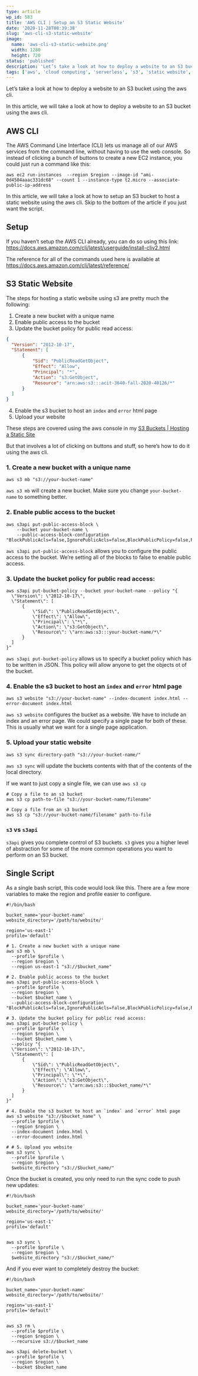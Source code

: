 ```yaml
---
type: article
wp_id: 583
title: 'AWS CLI | Setup an S3 Static Website'
date: '2020-11-28T08:39:38'
slug: 'aws-cli-s3-static-website'
image: 
  name: 'aws-cli-s3-static-website.png'
  width: 1280
  height: 720
status: 'published'
description: 'Let’s take a look at how to deploy a website to an S3 bucket using the aws cli.'
tags: ['aws', 'cloud computing', 'serverless', 's3', 'static website', 'aws cli']
---
```


Let’s take a look at how to deploy a website to an S3 bucket using the aws cli.

In this article, we will take a look at how to deploy a website to an S3 bucket using the aws cli.

## AWS CLI

The AWS Command Line Interface (CLI) lets us manage all of our AWS services from the command line, without having to use the web console. So instead of clicking a bunch of buttons to create a new EC2 instance, you could just run a command like this:

```shell
aws ec2 run-instances  --region $region --image-id "ami-0d4504aaac331dc68" --count 1 --instance-type t2.micro --associate-public-ip-address
```

In this article, we will take a look at how to setup an S3 bucket to host a static website using the aws cli. Skip to the bottom of the article if you just want the script.

## Setup

If you haven’t setup the AWS CLI already, you can do so using this link: https://docs.aws.amazon.com/cli/latest/userguide/install-cliv2.html

The reference for all of the commands used here is available at  
https://docs.aws.amazon.com/cli/latest/reference/

## S3 Static Website

The steps for hosting a static website using s3 are pretty much the following:

1.  Create a new bucket with a unique name
2.  Enable public access to the bucket
3.  Update the bucket policy for public read access:

```json
{
  "Version": "2012-10-17",
  "Statement": [
      {
          "Sid": "PublicReadGetObject",
          "Effect": "Allow",
          "Principal": "*",
          "Action": "s3:GetObject",
          "Resource": "arn:aws:s3:::acit-3640-fall-2020-40126/*"
      }
  ]
}
```

4.  Enable the s3 bucket to host an `index` and `error` html page
5.  Upload your website

These steps are covered using the aws console in my [S3 Buckets | Hosting a Static Site](https://www.youtube.com/watch?v=RoY3ekCCxKc&t=89s&ab_channel=SamMeech-Ward)

But that involves a lot of clicking on buttons and stuff, so here’s how to do it using the aws cli.

### 1\. Create a new bucket with a unique name

```shell
aws s3 mb "s3://your-bucket-name" 
```

`aws s3 mb` will create a new bucket. Make sure you change `your-bucket-name` to something better.

### 2\. Enable public access to the bucket

```shell
aws s3api put-public-access-block \
    --bucket your-bucket-name \
    --public-access-block-configuration "BlockPublicAcls=false,IgnorePublicAcls=false,BlockPublicPolicy=false,RestrictPublicBuckets=false"
```

`aws s3api put-public-access-block` allows you to configure the public access to the bucket. We’re setting all of the blocks to false to enable public access.

### 3\. Update the bucket policy for public read access:

```shell
aws s3api put-bucket-policy --bucket your-bucket-name --policy "{
  \"Version\": \"2012-10-17\",
  \"Statement\": [
      {
          \"Sid\": \"PublicReadGetObject\",
          \"Effect\": \"Allow\",
          \"Principal\": \"*\",
          \"Action\": \"s3:GetObject\",
          \"Resource\": \"arn:aws:s3:::your-bucket-name/*\"
      }
  ]
}"
```

`aws s3api put-bucket-policy` allows us to specify a bucket policy which has to be written in JSON. This policy will allow anyone to get the objects ot of the bucket.

### 4\. Enable the s3 bucket to host an `index` and `error` html page

```shell
aws s3 website "s3://your-bucket-name" --index-document index.html --error-document index.html
```

`aws s3 website` configures the bucket as a website. We have to include an index and an error page. We could specify a single page for both of these. This is usually what we want for a single page application.

### 5\. Upload your static website

```shell
aws s3 sync directory-path "s3://your-bucket-name/" 
```

`aws s3 sync` will update the buckets contents with that of the contents of the local directory.

If we want to just copy a single file, we can use `aws s3 cp`

```shell
# Copy a file to an s3 bucket
aws s3 cp path-to-file "s3://your-bucket-name/filename"

# Copy a file from an s3 bucket
aws s3 cp "s3://your-bucket-name/filename" path-to-file
```

### `s3` vs `s3api`

`s3api` gives you complete control of S3 buckets. `s3` gives you a higher level of abstraction for some of the more common operations you want to perform on an S3 bucket.

## Single Script

As a single bash script, this code would look like this. There are a few more variables to make the region and profile easier to configure.

```shell
#!/bin/bash

bucket_name='your-bucket-name'
website_directory='/path/to/website/'

region='us-east-1'
profile='default'

# 1. Create a new bucket with a unique name
aws s3 mb \
  --profile $profile \
  --region $region \
  --region us-east-1 "s3://$bucket_name" 

# 2. Enable public access to the bucket
aws s3api put-public-access-block \
  --profile $profile \
  --region $region \
  --bucket $bucket_name \
  --public-access-block-configuration "BlockPublicAcls=false,IgnorePublicAcls=false,BlockPublicPolicy=false,RestrictPublicBuckets=false"

# 3. Update the bucket policy for public read access:
aws s3api put-bucket-policy \
  --profile $profile \
  --region $region \
  --bucket $bucket_name \
  --policy "{
  \"Version\": \"2012-10-17\",
  \"Statement\": [
      {
          \"Sid\": \"PublicReadGetObject\",
          \"Effect\": \"Allow\",
          \"Principal\": \"*\",
          \"Action\": \"s3:GetObject\",
          \"Resource\": \"arn:aws:s3:::$bucket_name/*\"
      }
  ]
}"

# 4. Enable the s3 bucket to host an `index` and `error` html page
aws s3 website "s3://$bucket_name" \
  --profile $profile \
  --region $region \
  --index-document index.html \
  --error-document index.html

# # 5. Upload you website
aws s3 sync \
  --profile $profile \
  --region $region \
  $website_directory "s3://$bucket_name/" 
```

Once the bucket is created, you only need to run the sync code to push new updates:

```shell
#!/bin/bash

bucket_name='your-bucket-name'
website_directory='/path/to/website/'

region='us-east-1'
profile='default'


aws s3 sync \
  --profile $profile \
  --region $region \
  $website_directory "s3://$bucket_name/" 
```

And if you ever want to completely destroy the bucket:

```shell
#!/bin/bash

bucket_name='your-bucket-name'
website_directory='/path/to/website/'

region='us-east-1'
profile='default'


aws s3 rm \
  --profile $profile \
  --region $region \
  --recursive s3://$bucket_name
  
aws s3api delete-bucket \
  --profile $profile \
  --region $region \
  --bucket $bucket_name
```